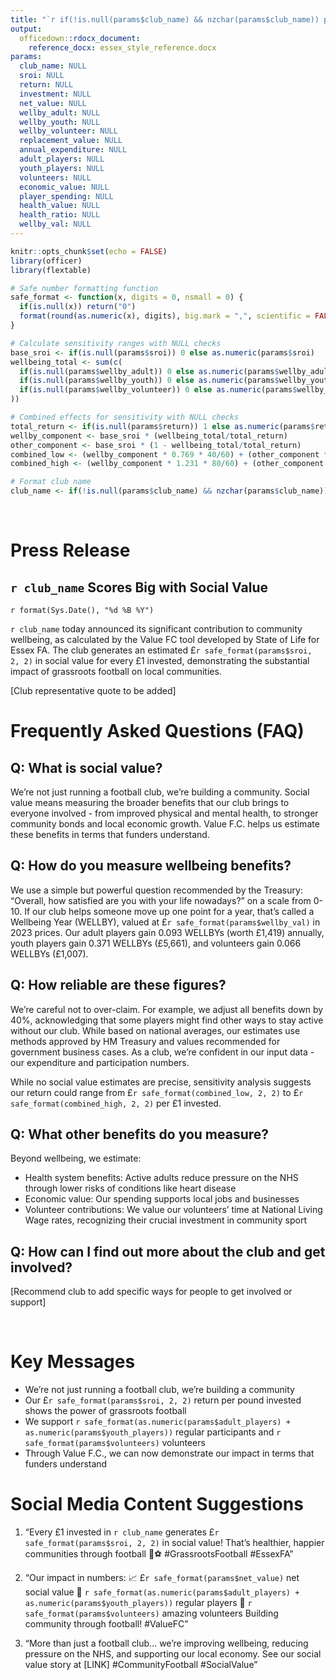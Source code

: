 ```yaml
---
title: "`r if(!is.null(params$club_name) && nzchar(params$club_name)) paste(params$club_name, 'Media Pack') else 'Club Media Pack'`"
output: 
  officedown::rdocx_document:
    reference_docx: essex_style_reference.docx
params:
  club_name: NULL
  sroi: NULL
  return: NULL
  investment: NULL
  net_value: NULL
  wellby_adult: NULL
  wellby_youth: NULL
  wellby_volunteer: NULL
  replacement_value: NULL
  annual_expenditure: NULL
  adult_players: NULL
  youth_players: NULL
  volunteers: NULL
  economic_value: NULL
  player_spending: NULL
  health_value: NULL
  health_ratio: NULL
  wellby_val: NULL
---
```


```r
knitr::opts_chunk$set(echo = FALSE)
library(officer)
library(flextable)

# Safe number formatting function
safe_format <- function(x, digits = 0, nsmall = 0) {
  if(is.null(x)) return("0")
  format(round(as.numeric(x), digits), big.mark = ",", scientific = FALSE, nsmall = nsmall)
}

# Calculate sensitivity ranges with NULL checks
base_sroi <- if(is.null(params$sroi)) 0 else as.numeric(params$sroi)
wellbeing_total <- sum(c(
  if(is.null(params$wellby_adult)) 0 else as.numeric(params$wellby_adult),
  if(is.null(params$wellby_youth)) 0 else as.numeric(params$wellby_youth),
  if(is.null(params$wellby_volunteer)) 0 else as.numeric(params$wellby_volunteer)
))

# Combined effects for sensitivity with NULL checks
total_return <- if(is.null(params$return)) 1 else as.numeric(params$return)  # Use 1 to avoid division by zero
wellby_component <- base_sroi * (wellbeing_total/total_return)
other_component <- base_sroi * (1 - wellbeing_total/total_return)
combined_low <- (wellby_component * 0.769 * 40/60) + (other_component * 40/60)
combined_high <- (wellby_component * 1.231 * 80/60) + (other_component * 80/60)

# Format club name
club_name <- if(!is.null(params$club_name) && nzchar(params$club_name)) params$club_name else "Our club"
```

\

# Press Release

## `r club_name` Scores Big with Social Value

`r format(Sys.Date(), "%d %B %Y")`\

`r club_name` today announced its significant contribution to community wellbeing, as calculated by the Value FC tool developed by State of Life for Essex FA. The club generates an estimated £`r safe_format(params$sroi, 2, 2)` in social value for every £1 invested, demonstrating the substantial impact of grassroots football on local communities.\

[Club representative quote to be added]

\newpage

# Frequently Asked Questions (FAQ)

## Q: What is social value?

We're not just running a football club, we're building a community. Social value means measuring the broader benefits that our club brings to everyone involved - from improved physical and mental health, to stronger community bonds and local economic growth. Value F.C. helps us estimate these benefits in terms that funders understand.\

## Q: How do you measure wellbeing benefits?

We use a simple but powerful question recommended by the Treasury: "Overall, how satisfied are you with your life nowadays?" on a scale from 0-10. If our club helps someone move up one point for a year, that's called a Wellbeing Year (WELLBY), valued at £`r safe_format(params$wellby_val)` in 2023 prices. Our adult players gain 0.093 WELLBYs (worth £1,419) annually, youth players gain 0.371 WELLBYs (£5,661), and volunteers gain 0.066 WELLBYs (£1,007).\

## Q: How reliable are these figures?

We're careful not to over-claim. For example, we adjust all benefits down by 40%, acknowledging that some players might find other ways to stay active without our club. While based on national averages, our estimates use methods approved by HM Treasury and values recommended for government business cases. As a club, we're confident in our input data - our expenditure and participation numbers.\

While no social value estimates are precise, sensitivity analysis suggests our return could range from £`r safe_format(combined_low, 2, 2)` to £`r safe_format(combined_high, 2, 2)` per £1 invested.\

## Q: What other benefits do you measure?

Beyond wellbeing, we estimate:

- Health system benefits: Active adults reduce pressure on the NHS through lower risks of conditions like heart disease
- Economic value: Our spending supports local jobs and businesses
- Volunteer contributions: We value our volunteers' time at National Living Wage rates, recognizing their crucial investment in community sport\

## Q: How can I find out more about the club and get involved?

[Recommend club to add specific ways for people to get involved or support]

\

# Key Messages

- We're not just running a football club, we're building a community
- Our £`r safe_format(params$sroi, 2, 2)` return per pound invested shows the power of grassroots football
- We support `r safe_format(as.numeric(params$adult_players) + as.numeric(params$youth_players))` regular participants and `r safe_format(params$volunteers)` volunteers
- Through Value F.C., we can now demonstrate our impact in terms that funders understand\

# Social Media Content Suggestions

1. "Every £1 invested in `r club_name` generates £`r safe_format(params$sroi, 2, 2)` in social value! That's healthier, happier communities through football 🙌⚽ #GrassrootsFootball #EssexFA"\

2. "Our impact in numbers: 📈 £`r safe_format(params$net_value)` net social value 👥 `r safe_format(as.numeric(params$adult_players) + as.numeric(params$youth_players))` regular players 🤝 `r safe_format(params$volunteers)` amazing volunteers Building community through football! #ValueFC"\

3. "More than just a football club… we're improving wellbeing, reducing pressure on the NHS, and supporting our local economy. See our social value story at [LINK] #CommunityFootball #SocialValue"